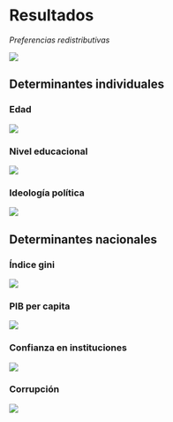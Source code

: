 
# Resultados

*Preferencias redistributivas*

![](output/graphs/figure3.jpg)

## Determinantes individuales

### Edad

![](output/graphs/figure10.jpg)

### Nivel educacional

![](output/graphs/figure8.jpg)

### Ideología política

![](output/graphs/figure9.jpg)

## Determinantes nacionales

### Índice gini

![](output/graphs/figure4.jpg)

### PIB per capita

![](output/graphs/figure5.jpg)

### Confianza en instituciones

![](output/graphs/figure7.jpg)

### Corrupción

![](output/graphs/figure6.jpg)
